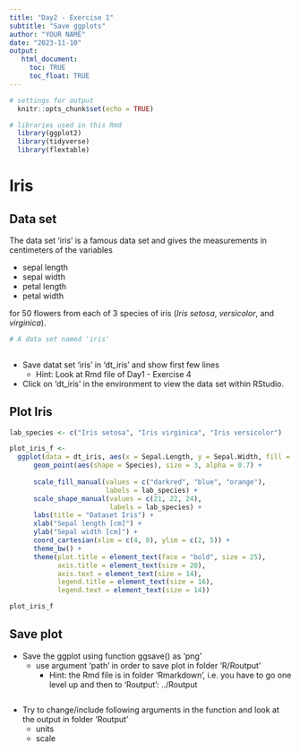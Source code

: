 ---
title: "Day2 - Exercise 1"
subtitle: "Save ggplots"
author: "YOUR NAME"
date: "2023-11-10"
output: 
   html_document:
     toc: TRUE
     toc_float: TRUE
---

```{r setup, include=FALSE}
# settings for output
  knitr::opts_chunk$set(echo = TRUE)

# libraries used in this Rmd
  library(ggplot2)
  library(tidyverse)
  library(flextable)
```


# Iris
## Data set
The data set 'iris' is a famous data set and gives the measurements in centimeters of the variables

* sepal length 
* sepal width
* petal length 
* petal width

for 50 flowers from each of 3 species of iris (*Iris setosa*, *versicolor*, and *virginica*).

```{r dataset1}
# A data set named 'iris'
 


```

* Save datat set 'iris' in 'dt_iris' and show first few lines
   - Hint: Look at Rmd file of Day1 - Exercise 4
* Click on 'dt_iris' in the environment to view the data set within RStudio.


## Plot Iris

```{r}

lab_species <- c("Iris setosa", "Iris virginica", "Iris versicolor")

plot_iris_f <-
  ggplot(data = dt_iris, aes(x = Sepal.Length, y = Sepal.Width, fill = Species)) +
      geom_point(aes(shape = Species), size = 3, alpha = 0.7) +
      
      scale_fill_manual(values = c("darkred", "blue", "orange"),
                        labels = lab_species) +
      scale_shape_manual(values = c(21, 22, 24),
                         labels = lab_species) +
      labs(title = "Dataset Iris") +
      xlab("Sepal length [cm]") +
      ylab("Sepal width [cm]") +
      coord_cartesian(xlim = c(4, 8), ylim = c(2, 5)) +
      theme_bw() +
      theme(plot.title = element_text(face = "bold", size = 25),
            axis.title = element_text(size = 20),
            axis.text = element_text(size = 14),
            legend.title = element_text(size = 16),
            legend.text = element_text(size = 14)) 

plot_iris_f
```


## Save plot
* Save the ggplot using function ggsave() as 'png'
   - use argument 'path' in order to save plot in folder 'R/Routput'
      + Hint: the Rmd file is in folder 'Rmarkdown', i.e. you have to go one level up and then to 'Routput': ../Routput


```{r, eval = TRUE, echo = TRUE}


```

* Try to change/include following arguments in the function and look at the output in folder 'Routput'
   - units
   - scale
   
  




